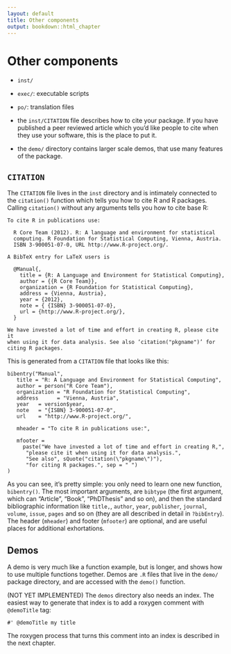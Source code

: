 ```yaml
---
layout: default
title: Other components
output: bookdown::html_chapter
---
```


# Other components

* `inst/`

* `exec/`: executable scripts
* `po/`: translation files

* the `inst/CITATION` file describes how to cite your package. If you have
  published a peer reviewed article which you'd like people to cite when they
  use your software, this is the place to put it.

* the `demo/` directory contains larger scale demos, that use many 
  features of the package.


## `CITATION`

The `CITATION` file lives in the `inst` directory and is intimately connected to the `citation()` function which tells you how to cite R and R packages.  Calling `citation()` without any arguments tells you how to cite base R:

    To cite R in publications use:

      R Core Team (2012). R: A language and environment for statistical
      computing. R Foundation for Statistical Computing, Vienna, Austria.
      ISBN 3-900051-07-0, URL http://www.R-project.org/.

    A BibTeX entry for LaTeX users is

      @Manual{,
        title = {R: A Language and Environment for Statistical Computing},
        author = {{R Core Team}},
        organization = {R Foundation for Statistical Computing},
        address = {Vienna, Austria},
        year = {2012},
        note = { {ISBN} 3-900051-07-0},
        url = {http://www.R-project.org/},
      }

    We have invested a lot of time and effort in creating R, please cite it
    when using it for data analysis. See also ‘citation("pkgname")’ for
    citing R packages.

This is generated from a `CITATION` file that looks like this:

    bibentry("Manual",
       title = "R: A Language and Environment for Statistical Computing",
       author = person("R Core Team"),
       organization = "R Foundation for Statistical Computing",
       address      = "Vienna, Austria",
       year   = version$year,
       note   = "{ISBN} 3-900051-07-0",
       url    = "http://www.R-project.org/",
  
       mheader = "To cite R in publications use:",

       mfooter = 
         paste("We have invested a lot of time and effort in creating R,",
          "please cite it when using it for data analysis.",
          "See also", sQuote("citation(\"pkgname\")"),
          "for citing R packages.", sep = " ")
    )

As you can see, it's pretty simple: you only need to learn one new function, `bibentry()`. The most important arguments, are `bibtype` (the first argument, which can "Article", "Book", "PhDThesis" and so on), and then the standard bibliographic information like `title,`, `author`, `year`, `publisher`, `journal`, `volume`, `issue`, `pages` and so on (they are all described in detail in `?bibEntry`). The header (`mheader`) and footer (`mfooter`) are optional, and are useful places for additional exhortations.

## Demos

A demo is very much like a function example, but is longer, and shows how to use multiple functions together. Demos are `.R` files that live in the `demo/` package directory, and are accessed with the `demo()` function.

(NOT YET IMPLEMENTED) The `demos` directory also needs an index. The easiest way to generate that index is to add a roxygen comment with `@demoTitle` tag:

    #' @demoTitle my title

The roxygen process that turns this comment into an index is described in the next chapter.
